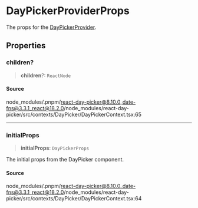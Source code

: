 # DayPickerProviderProps

The props for the [DayPickerProvider](/docs/api/main/functions/DayPickerProvider.md).

## Properties

<a id="children" name="children"></a>

### children?

> **children**?: `ReactNode`

#### Source

node\_modules/.pnpm/react-day-picker@8.10.0\_date-fns@3.3.1\_react@18.2.0/node\_modules/react-day-picker/src/contexts/DayPicker/DayPickerContext.tsx:65

***

<a id="initialprops" name="initialprops"></a>

### initialProps

> **initialProps**: `DayPickerProps`

The initial props from the DayPicker component.

#### Source

node\_modules/.pnpm/react-day-picker@8.10.0\_date-fns@3.3.1\_react@18.2.0/node\_modules/react-day-picker/src/contexts/DayPicker/DayPickerContext.tsx:64
